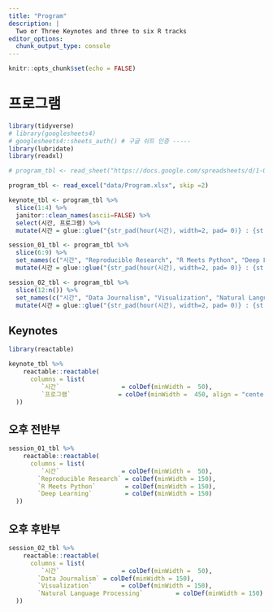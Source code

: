 ```yaml
---
title: "Program"
description: |
  Two or Three Keynotes and three to six R tracks
editor_options: 
  chunk_output_type: console
---
```


```r
knitr::opts_chunk$set(echo = FALSE)
```

# 프로그램

```r
library(tidyverse)
# library(googlesheets4)
# googlesheets4::sheets_auth() # 구글 쉬트 인증 -----
library(lubridate)
library(readxl)

# program_tbl <- read_sheet("https://docs.google.com/spreadsheets/d/1-QujZBMXyoUSZB6IGoEF2k33-gkoJ3XmuxcN7wjmfFk/edit?usp=sharing", skip =2)

program_tbl <- read_excel("data/Program.xlsx", skip =2)

keynote_tbl <- program_tbl %>% 
  slice(1:4) %>% 
  janitor::clean_names(ascii=FALSE) %>% 
  select(시간, 프로그램) %>% 
  mutate(시간 = glue::glue("{str_pad(hour(시간), width=2, pad= 0)} : {str_pad(minute(시간), width=2, pad= 0)}"))

session_01_tbl <- program_tbl %>% 
  slice(6:9) %>%
  set_names(c("시간", "Reproducible Research", "R Meets Python", "Deep Learning")) %>% 
  mutate(시간 = glue::glue("{str_pad(hour(시간), width=2, pad= 0)} : {str_pad(minute(시간), width=2, pad= 0)}"))

session_02_tbl <- program_tbl %>% 
  slice(12:n()) %>%
  set_names(c("시간", "Data Journalism", "Visualization", "Natural Language Processing")) %>% 
  mutate(시간 = glue::glue("{str_pad(hour(시간), width=2, pad= 0)} : {str_pad(minute(시간), width=2, pad= 0)}"))
```

## Keynotes

```r
library(reactable)

keynote_tbl %>% 
    reactable::reactable(  
      columns = list(
         `시간`                 = colDef(minWidth =  50),
         `프로그램`             = colDef(minWidth =  450, align = "center")
  ))
```

## 오후 전반부

```r
session_01_tbl %>% 
    reactable::reactable(  
      columns = list(
         `시간`                 = colDef(minWidth =  50),
        `Reproducible Research` = colDef(minWidth = 150),
        `R Meets Python`        = colDef(minWidth = 150),
        `Deep Learning`         = colDef(minWidth = 150)
  ))
```

## 오후 후반부

```r
session_02_tbl %>% 
    reactable::reactable(  
      columns = list(
         `시간`                 = colDef(minWidth =  50),
        `Data Journalism` = colDef(minWidth = 150),
        `Visualization`        = colDef(minWidth = 150),
        `Natural Language Processing`         = colDef(minWidth = 150)
  ))
```

